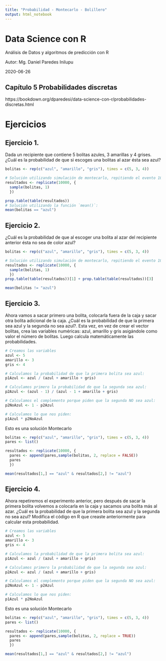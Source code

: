 ```yaml
---
title: "Probabilidad - Montecarlo - Bolillero"
output: html_notebook
---
```

# Data Science con R
Análisis de Datos y algoritmos de predicción con R

Autor: Mg. Daniel Paredes Inilupu

2020-06-26

## Capítulo 5 Probabilidades discretas
https://bookdown.org/dparedesi/data-science-con-r/probabilidades-discretas.html


# Ejercicios
## Ejercicio 1.

Dada un recipiente que contiene 5 bolitas azules, 3 amarillas y 4 grises. ¿Cuál es la probabilidad de que si escoges una bolitas al azar ésta sea azul?
```r
bolitas <- rep(c("azul", "amarillo", "gris"), times = c(5, 3, 4))

# Solución utilizando simulación de montecarlo, repitiendo el evento 10,000 veces:
resultados <- replicate(10000, {
  sample(bolitas, 1)
  })

prop.table(table(resultados))
# Solución utilizando la función `mean()`:
mean(bolitas == "azul")
```
## Ejercicio 2.
¿Cuál es la probabilidad de que al escoger una bolita al azar del recipiente anterior ésta no sea de color azul?
```r
bolitas <- rep(c("azul", "amarillo", "gris"), times = c(5, 3, 4))

# Solución utilizando simulación de montecarlo, repitiendo el evento 10,000 veces:
resultados <- replicate(10000, {
  sample(bolitas, 1)
  })
prop.table(table(resultados))[1] + prop.table(table(resultados))[3]

mean(bolitas != "azul")
```
## Ejercicio 3.
Ahora vamos a sacar primero una bolita, colocarla fuera de la caja y sacar otra bolita adicional de la caja. ¿Cuál es la probabilidad de que la primera sea azul y la segunda no sea azul?. Esta vez, en vez de crear el vector bolitas, crea las variables numéricas: azul, amarillo y gris asigándole como valor el número de bolitas. Luego calcula matemáticamente las probabilidades.

```r
# Creamos las variables
azul <- 5
amarillo <- 3
gris <- 4

# Calculamos la probabilidad de que la primera bolita sea azul:
p1Azul <- azul / (azul + amarillo + gris)

# Calculamos primero la probabilidad de que la segunda sea azul:
p2Azul <- (azul - 1) / (azul - 1 + amarillo + gris)

# Calculamos el complemento porque piden que la segunda NO sea azul:
p2NoAzul <- 1 - p2Azul

# Calculamos lo que nos piden:
p1Azul * p2NoAzul
```
Esto es una solución Montecarlo
```r
bolitas <- rep(c("azul", "amarillo", "gris"), times = c(5, 3, 4))
pares <- list()

resultados <- replicate(10000, {
  pares <- append(pares,sample(bolitas, 2, replace = FALSE))
  pares
  })

mean(resultados[1,] == "azul" & resultados[2,] != "azul")
```

## Ejercicio 4.
Ahora repetiremos el experimento anterior, pero después de sacar la primera bolita volvemos a colocarla en la caja y sacamos una bolita más al azar. ¿Cuál es la probabilidad de que la primera bolita sea azul y la segunda no sea azul? Modifica el código en R que creaste anteriormente para calcular esta probabilidad.

```r
# Creamos las variables
azul <- 5
amarillo <- 3
gris <- 4

# Calculamos la probabilidad de que la primera bolita sea azul:
p1Azul <- azul / (azul + amarillo + gris)

# Calculamos primero la probabilidad de que la segunda sea azul:
p2Azul <- azul / (azul + amarillo + gris)

# Calculamos el complemento porque piden que la segunda NO sea azul:
p2NoAzul <- 1 - p2Azul

# Calculamos lo que nos piden:
p1Azul * p2NoAzul
```
Esto es una solución Montecarlo
```r
bolitas <- rep(c("azul", "amarillo", "gris"), times = c(5, 3, 4))
pares <- list()

resultados <- replicate(10000, {
  pares <- append(pares,sample(bolitas, 2, replace = TRUE))
  pares
  })

mean(resultados[1,] == "azul" & resultados[2,] != "azul")
```

